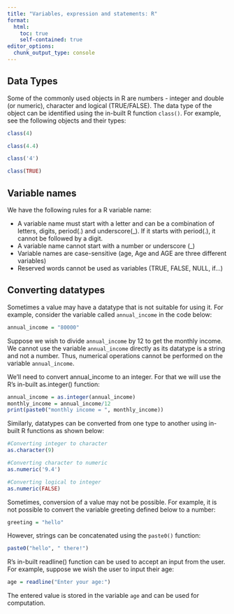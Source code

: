 ```yaml
---
title: "Variables, expression and statements: R"
format:
  html:
    toc: true
    self-contained: true
editor_options: 
  chunk_output_type: console
---
```


## Data Types

Some of the commonly used objects in R are numbers - integer and double (or numeric), character and logical (TRUE/FALSE). The data type of the object can be identified using the in-built R function `class()`. For example, see the following objects and their types:

```r
class(4)
```


```r
class(4.4)
```


```r
class('4')
```

```r
class(TRUE)
```

## Variable names

We have the following rules for a R variable name:

- A variable name must start with a letter and can be a combination of letters, digits, period(.) and underscore(_). If it starts with period(.), it cannot be followed by a digit.
- A variable name cannot start with a number or underscore (_)
- Variable names are case-sensitive (age, Age and AGE are three different variables)
- Reserved words cannot be used as variables (TRUE, FALSE, NULL, if...)

## Converting datatypes

Sometimes a value may have a datatype that is not suitable for using it. For example, consider the variable called `annual_income` in the code below:

```r
annual_income = "80000"
```

Suppose we wish to divide `annual_income` by 12 to get the monthly income. We cannot use the variable `annual_income` directly as its datatype is a string and not a number. Thus, numerical operations cannot be performed on the variable `annual_income`.

We’ll need to convert annual_income to an integer. For that we will use the R’s in-built as.integer() function:

```r
annual_income = as.integer(annual_income)
monthly_income = annual_income/12
print(paste0("monthly income = ", monthly_income))
```

Similarly, datatypes can be converted from one type to another using in-built R functions as shown below:

```r
#Converting integer to character
as.character(9)
```

```r
#Converting character to numeric
as.numeric('9.4')
```

```r
#Converting logical to integer
as.numeric(FALSE)
```

Sometimes, conversion of a value may not be possible. For example, it is not possible to convert the variable greeting defined below to a number:

```r
greeting = "hello"
```

However, strings can be concatenated using the `paste0()` function:

```r
paste0("hello", " there!")
```

R’s in-built readline() function can be used to accept an input from the user. For example, suppose we wish the user to input their age:

```r
age = readline("Enter your age:")
```

The entered value is stored in the variable `age` and can be used for computation.
